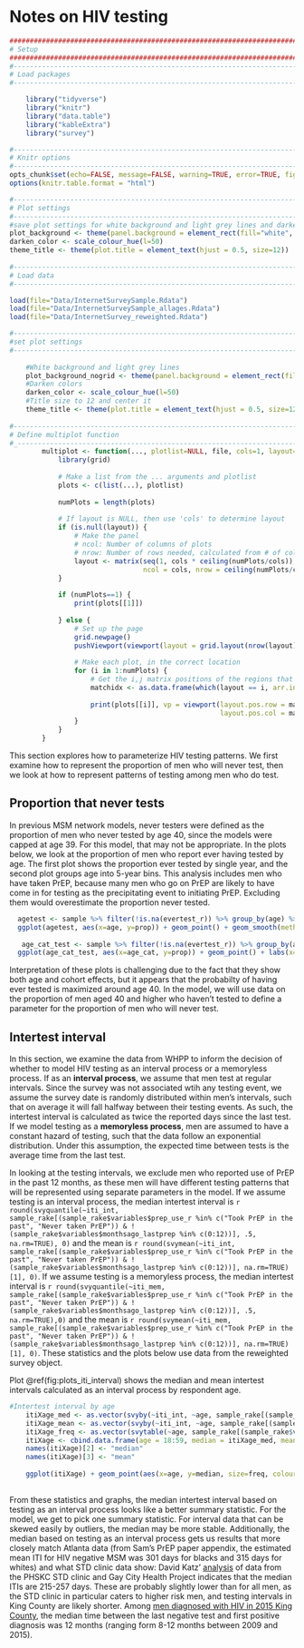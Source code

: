 # Notes on HIV testing {#hivtesting}

```r
####################################################################################
# Setup
####################################################################################
#-----------------------------------------------------------------------------------
# Load packages
#-----------------------------------------------------------------------------------

    library("tidyverse")
    library("knitr")
    library("data.table")
    library("kableExtra")
    library("survey")

#-----------------------------------------------------------------------------------
# Knitr options
#-----------------------------------------------------------------------------------
opts_chunk$set(echo=FALSE, message=FALSE, warning=TRUE, error=TRUE, fig.align = "center")
options(knitr.table.format = "html") 

#-----------------------------------------------------------------------------------
# Plot settings
#-----------------------------------------------------------------------------------
#save plot settings for white background and light grey lines and darkening the colors a bit
plot_background <- theme(panel.background = element_rect(fill="white", colour = "black")) + theme(panel.grid.major = element_line(colour = "grey90"))
darken_color <- scale_colour_hue(l=50)
theme_title <- theme(plot.title = element_text(hjust = 0.5, size=12)) 
        
#-----------------------------------------------------------------------------------
# Load data
#-----------------------------------------------------------------------------------

load(file="Data/InternetSurveySample.Rdata")
load(file="Data/InternetSurveySample_allages.Rdata")
load(file="Data/InternetSurvey_reweighted.Rdata")

#-----------------------------------------------------------------------------------
#set plot settings 
#-----------------------------------------------------------------------------------
    
    #White background and light grey lines
    plot_background_nogrid <- theme(panel.background = element_rect(fill="white", colour = "black")) 
    #Darken colors
    darken_color <- scale_colour_hue(l=50)
    #Title size to 12 and center it 
    theme_title <- theme(plot.title = element_text(hjust = 0.5, size=12)) 
    
#----------------------------------------------------------------------------------
# Define multiplot function
#_---------------------------------------------------------------------------------
        multiplot <- function(..., plotlist=NULL, file, cols=1, layout=NULL) {
            library(grid)
            
            # Make a list from the ... arguments and plotlist
            plots <- c(list(...), plotlist)
            
            numPlots = length(plots)
            
            # If layout is NULL, then use 'cols' to determine layout
            if (is.null(layout)) {
                # Make the panel
                # ncol: Number of columns of plots
                # nrow: Number of rows needed, calculated from # of cols
                layout <- matrix(seq(1, cols * ceiling(numPlots/cols)),
                                 ncol = cols, nrow = ceiling(numPlots/cols))
            }
            
            if (numPlots==1) {
                print(plots[[1]])
                
            } else {
                # Set up the page
                grid.newpage()
                pushViewport(viewport(layout = grid.layout(nrow(layout), ncol(layout))))
                
                # Make each plot, in the correct location
                for (i in 1:numPlots) {
                    # Get the i,j matrix positions of the regions that contain this subplot
                    matchidx <- as.data.frame(which(layout == i, arr.ind = TRUE))
                    
                    print(plots[[i]], vp = viewport(layout.pos.row = matchidx$row,
                                                    layout.pos.col = matchidx$col))
                }
            }
        }


```

This section explores how to parameterize HIV testing patterns. We first examine how to represent the proportion of men who will never test, then we look at how to represent patterns of testing among men who do test.

## Proportion that never tests
In previous MSM network models, never testers were defined as the proportion of men who never tested by age 40, since the models were capped at age 39. For this model, that may not be appropriate. In the plots below, we look at the proportion of men who report ever having tested by age. The first plot shows the proportion ever tested by single year, and the second plot groups age into 5-year bins. This analysis includes men who have taken PrEP, because many men who go on PrEP are likely to have come in for testing as the precipitating event to initiating PrEP. Excluding them would overestimate the proportion never tested. 

```r
  agetest <- sample %>% filter(!is.na(evertest_r)) %>% group_by(age) %>% summarise(prop = mean(evertest_r))
  ggplot(agetest, aes(x=age, y=prop)) + geom_point() + geom_smooth(method="loess") + labs(x="Age", y="Proprotion ever tested", title="Proportion of men ever tested for HIV by age") + theme_title + plot_background
  
   age_cat_test <- sample %>% filter(!is.na(evertest_r)) %>% group_by(age_cat) %>% summarise(prop = mean(evertest_r))
  ggplot(age_cat_test, aes(x=age_cat, y=prop)) + geom_point() + labs(x="Age group", y="Proprotion ever tested", title="Proportion of men ever testeed for HIV by age group") + theme_title + plot_background

```
Interpretation of these plots is challenging due to the fact that they show both age and cohort effects, but it appears that the probabilty of having ever tested is maximized around age 40. In the model, we will use data on the proportion of men aged 40 and higher who haven't tested to define a parameter for the proportion of men who will never test.


## Intertest interval
In this section, we examine the data from WHPP to inform the decision of whether to model HIV testing as an interval process or a memoryless process. If as an __interval process__, we assume that men test at regular intervals. Since the survey was not associated wtih any testing event, we assume the survey date is randomly distributed within men's intervals, such that on average it will fall halfway between their testing events. As such, the intertest interval is calculated as twice the reported days since the last test. If we model testing as a __memoryless process__, men are assumed to have a constant hazard of testing, such that the data follow an exponential distribution. Under this assumption, the expected time between tests is the average time from the last test.

In looking at the testing intervals, we exclude men who reported use of PrEP in the past 12 months, as these men will have different testing patterns that will be represented using separate parameters in the model. If we assume testing is an interval process, the median intertest interval is `r round(svyquantile(~iti_int, sample_rake[(sample_rake$variables$prep_use_r %in% c("Took PrEP in the past", "Never taken PrEP")) & !(sample_rake$variables$monthsago_lastprep %in% c(0:12))], .5, na.rm=TRUE), 0)` and the mean is `r round(svymean(~iti_int, sample_rake[(sample_rake$variables$prep_use_r %in% c("Took PrEP in the past", "Never taken PrEP")) & !(sample_rake$variables$monthsago_lastprep %in% c(0:12))], na.rm=TRUE)[1], 0)`. If we assume testing is a memoryless process, the median intertest interval is `r round(svyquantile(~iti_mem, sample_rake[(sample_rake$variables$prep_use_r %in% c("Took PrEP in the past", "Never taken PrEP")) & !(sample_rake$variables$monthsago_lastprep %in% c(0:12))], .5, na.rm=TRUE),0)` and the mean is `r round(svymean(~iti_mem, sample_rake[(sample_rake$variables$prep_use_r %in% c("Took PrEP in the past", "Never taken PrEP")) & !(sample_rake$variables$monthsago_lastprep %in% c(0:12))], na.rm=TRUE)[1], 0)`. These statistics and the plots below use data from the reweighted survey object.

Plot \@ref(fig:plots_iti_interval) shows the median and mean intertest intervals calculated as an interval process by respondent age. 
```r

#Intertest interval by age 
    itiXage_med <- as.vector(svyby(~iti_int, ~age, sample_rake[(sample_rake$variables$prep_use_r %in% c("Took PrEP in the past", "Never taken PrEP")) & !(sample_rake$variables$monthsago_lastprep %in% c(0:12))], svyquantile, quantiles=0.5, na.rm=TRUE, keep.var = FALSE)[2])
    itiXage_mean <- as.vector(svyby(~iti_int, ~age, sample_rake[(sample_rake$variables$prep_use_r %in% c("Took PrEP in the past", "Never taken PrEP")) & !(sample_rake$variables$monthsago_lastprep %in% c(0:12))], svymean, na.rm=TRUE, keep.var = FALSE)[2])
    itiXage_freq <- as.vector(svytable(~age, sample_rake[(sample_rake$variables$prep_use_r %in% c("Took PrEP in the past", "Never taken PrEP")) & !(sample_rake$variables$monthsago_lastprep %in% c(0:12)) & !is.na(sample_rake$variables$iti_int)]))
    itiXage <- cbind.data.frame(age = 18:59, median = itiXage_med, mean = itiXage_mean, freq = itiXage_freq)
    names(itiXage)[2] <- "median"
    names(itiXage)[3] <- "mean"
    
    ggplot(itiXage) + geom_point(aes(x=age, y=median, size=freq, colour="Median")) + geom_point(aes(x=age, y=mean, size=freq, colour="Mean")) + geom_smooth(aes(x=age, y=median), method="loess") + geom_smooth(aes(x=age, y=mean), method="loess") + scale_colour_manual(name="Measure", values=c("Median" = "blue", "Mean"="red")) + labs(x="Ego age", y="Days since last test", title="Mean and median intertest intervals by age, \n assuming testing is an interval process") + plot_background_nogrid + theme_title
  
```

From these statistics and graphs, the median intertest interval based on testing as an interval process looks like a better summary statistic. For the model, we get to pick one summary statistic. For interval data that can be skewed easily by outliers, the median may be more stable. Additionally, the median based on testing as an interval process gets us results that more closely match Atlanta data (from Sam's PrEP paper appendix, the estimated mean ITI for HIV negative MSM was 301 days for blacks and 315 days for whites) and what STD clinic data show: David Katz' [analysis](https://www-ncbi-nlm-nih-gov.offcampus.lib.washington.edu/pmc/articles/PMC3465512/) of data from the PHSKC STD clinic and Gay City Health Project indicates that the median ITIs are 215-257 days. These are probably slightly lower than for all men, as the STD clinic in particular caters to higher risk men, and testing intervals in King County are likely shorter. Among [men diagnosed with HIV in 2015 King County](http://www.kingcounty.gov/depts/health/communicable-diseases/hiv-std/patients/epidemiology/~/media/depts/health/communicable-diseases/documents/hivstd/2016-hiv-aids-epidemiology-annual-report.ashx), the median time between the last negative test and first positive diagnosis was 12 months (ranging form 8-12 months between 2009 and 2015).